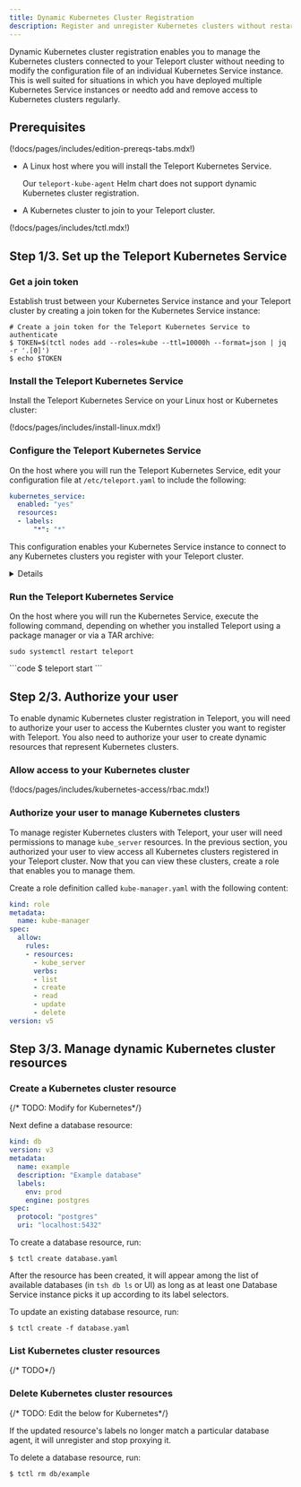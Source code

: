 ```yaml
---
title: Dynamic Kubernetes Cluster Registration
description: Register and unregister Kubernetes clusters without restarting a Teleport Kubernetes Service instance.
---
```


Dynamic Kubernetes cluster registration enables you to manage the Kubernetes
clusters connected to your Teleport cluster without needing to modify the
configuration file of an individual Kubernetes Service instance. This is well
suited for situations in which you have deployed multiple Kubernetes Service
instances or needto add and remove access to Kubernetes clusters regularly. 

## Prerequisites

(!docs/pages/includes/edition-prereqs-tabs.mdx!)

- A Linux host where you will install the Teleport Kubernetes Service.

  <Notice type="tip">

  Our `teleport-kube-agent` Helm chart does not support dynamic Kubernetes
  cluster registration.

  </Notice>

- A Kubernetes cluster to join to your Teleport cluster. 

(!docs/pages/includes/tctl.mdx!)

## Step 1/3. Set up the Teleport Kubernetes Service

### Get a join token

Establish trust between your Kubernetes Service instance and your Teleport
cluster by creating a join token for the Kubernetes Service instance:

```code
# Create a join token for the Teleport Kubernetes Service to authenticate
$ TOKEN=$(tctl nodes add --roles=kube --ttl=10000h --format=json | jq -r '.[0]')
$ echo $TOKEN
```

### Install the Teleport Kubernetes Service

Install the Teleport Kubernetes Service on your Linux host or Kubernetes
cluster:

(!docs/pages/includes/install-linux.mdx!)

### Configure the Teleport Kubernetes Service

On the host where you will run the Teleport Kubernetes Service, edit your
configuration file at `/etc/teleport.yaml` to include the following:

```yaml
kubernetes_service:
  enabled: "yes"
  resources:
  - labels:
      "*": "*"
```

This configuration enables your Kubernetes Service instance to connect to any
Kubernetes clusters you register with your Teleport cluster.

<Details title="Selectively watching Kubernetes clusters">

You can configure a Kubernetes Service instance to watch for a subset of
Kubernetes clusters by naming specific labels with a configuration similar to
the following:

```yaml
resources:
- labels:
    "env": "prod"
    "region": "us-east-2"
- labels:
    "env": "test"
    "region": "us-west-1"
```

For the Kubernetes Service to register a cluster, _any_ of the items in
`resources` must match. For this to happen, _all_ of the `labels` entries within
that item must match the cluster.

For example, a cluster with `env:prod` and `region:us-east-1` would not match
the configuration above, but a cluster with `env:test` and `region:us-west-1`
would match.

When you create dynamic Kubernetes cluster resources later in this guide, you
can assign them labels to ensure that only specific Kubernetes Service instances
will watch for them.

</Details>

### Run the Teleport Kubernetes Service

On the host where you will run the Kubernetes Service, execute the following
command, depending on whether you installed Teleport using a package manager or
via a TAR archive:

<Tabs>
<TabItem label="Package Manager">

```code
sudo systemctl restart teleport
```
</TabItem>
<TabItem label="TAR archive">
```code
$ teleport start
```
</TabItem>

## Step 2/3. Authorize your user 

To enable dynamic Kubernetes cluster registration in Teleport, you will need to
authorize your user to access the Kuberntes cluster you want to register with
Teleport. You also need to authorize your user to create dynamic resources that
represent Kubernetes clusters.  

### Allow access to your Kubernetes cluster

(!docs/pages/includes/kubernetes-access/rbac.mdx!)

### Authorize your user to manage Kubernetes clusters

To manage register Kubernetes clusters with Teleport, your user will need
permissions to manage `kube_server` resources. In the previous section, you
authorized your user to view access all Kubernetes clusters registered in your
Teleport cluster. Now that you can view these clusters, create a role that
enables you to manage them.

Create a role definition called `kube-manager.yaml` with the following content: 

```yaml
kind: role
metadata:
  name: kube-manager
spec:
  allow:
    rules:
    - resources:
      - kube_server
      verbs:
      - list
      - create
      - read
      - update
      - delete
version: v5
```

## Step 3/3. Manage dynamic Kubernetes cluster resources

### Create a Kubernetes cluster resource

{/* TODO: Modify for Kubernetes*/}

Next define a database resource:

```yaml
kind: db
version: v3
metadata:
  name: example
  description: "Example database"
  labels:
    env: prod
    engine: postgres
spec:
  protocol: "postgres"
  uri: "localhost:5432"
```

To create a database resource, run:

```code
$ tctl create database.yaml
```

After the resource has been created, it will appear among the list of available
databases (in `tsh db ls` or UI) as long as at least one Database Service
instance picks it up according to its label selectors.

To update an existing database resource, run:

```code
$ tctl create -f database.yaml
```

### List Kubernetes cluster resources

{/* TODO*/}

### Delete Kubernetes cluster resources

{/* TODO: Edit the below for Kubernetes*/}

If the updated resource's labels no longer match a particular database agent, it
will unregister and stop proxying it.

To delete a database resource, run:

```code
$ tctl rm db/example
```
